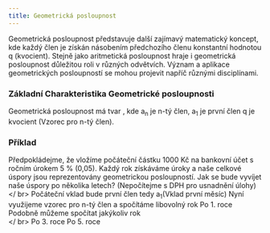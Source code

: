 ```yaml
---
title: Geometrická posloupnost
---
```


Geometrická posloupnost představuje další zajímavý matematický koncept, kde každý člen je získán násobením předchozího členu konstantní hodnotou q (kvocient).
Stejně jako aritmetická posloupnost hraje i geometrická posloupnost důležitou roli v různých odvětvích.
Význam a aplikace geometrických posloupností se mohou projevit napříč různými disciplínami.
### Základní Charakteristika Geometrické posloupnosti
Geometrická posloupnost má tvar <Latex formula="a_{n} = a_{1} \cdot q^{n - 1}" />, kde a<sub>n</sub> je n-tý člen, a<sub>1</sub> 
je první člen q je kvocient (Vzorec pro n-tý člen).
### Příklad
Předpokládejme, že vložíme počáteční částku 1000 Kč na bankovní účet s ročním úrokem 5 % (0,05).
Každý rok získáváme úroky a naše celkové úspory jsou reprezentovány geometrickou posloupností.
Jak se bude vyvíjet naše úspory po několika letech? (Nepočítejme s DPH pro usnadnění úlohy)
<br></ br>
Počáteční vklad bude první člen tedy a<sub>1</sub>(Vklad první měsíc)
<Latex formula="a_{1} = 1000" />
Nyní využijeme vzorec pro n-tý člen a spočítáme libovolný rok
<Latex formula="a_{n} = a_{1} \cdot q^{n - 1}" />
Po 1. roce
<Latex formula="a_{2} = 1000 \cdot (1 + 0,05)^1 = 1000 \cdot 1,05 = 1050" />
Podobně můžeme spočítat jakýkoliv rok
<br></ br>
Po 3. roce
<Latex formula="a_{4} = 1000 \cdot (1 + 0,05)^3 = 1000 \cdot 1,157625 = 1157,625" />
Po 5. roce
<Latex formula="a_{6} = 1000 \cdot (1 + 0,05)^5 \approx 1000 \cdot 1,2763 \approx 1276,3" />